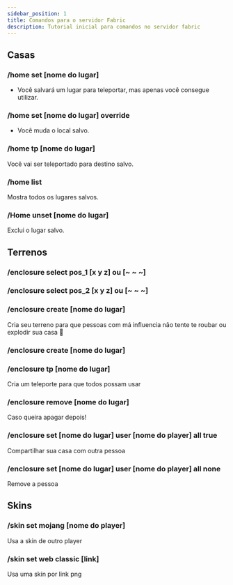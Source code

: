 ```yaml
---
sidebar_position: 1
title: Comandos para o servidor Fabric
description: Tutorial inicial para comandos no servidor fabric
---
```


## Casas


### /home set [nome do lugar]
- Você salvará um lugar para teleportar, mas apenas você consegue utilizar.

### /home set [nome do lugar] override 
- Você muda o local salvo.

### /home tp [nome do lugar]
Você vai ser teleportado para destino salvo. 

### /home list
Mostra todos os lugares salvos.

### /Home unset [nome do lugar]
Exclui o lugar salvo.

## Terrenos


### /enclosure select pos_1 [x y z] ou [\~ \~ \~]
### /enclosure select pos_2 [x y z] ou [\~ \~ \~]
### /enclosure create [nome do lugar]
Cria seu terreno para que pessoas com má influencia não tente te roubar ou explodir sua casa 🙂

### /enclosure create [nome do lugar]
### /enclosure tp [nome do lugar]
Cria um teleporte para que todos possam usar

### /enclosure remove [nome do lugar]
Caso queira apagar depois!

### /enclosure set [nome do lugar] user [nome do player] all true
Compartilhar sua casa com outra pessoa

### /enclosure set [nome do lugar] user [nome do player] all none
Remove a pessoa

## Skins


### /skin set mojang [nome do player]
Usa a skin de outro player

### /skin set web classic [link]
Usa uma skin por link png
